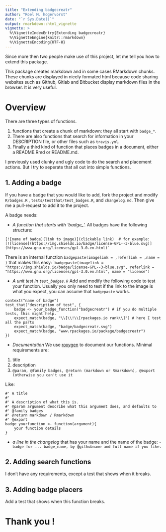 ```yaml
---
title: "Extending badgecreatr"
author: "Roel M. hogervorst"
date: "`r Sys.Date()`"
output: rmarkdown::html_vignette
vignette: >
  %\VignetteIndexEntry{Extending badgecreatr}
  %\VignetteEngine{knitr::rmarkdown}
  %\VignetteEncoding{UTF-8}
---
```


Since more then two people make use of this project, let me tell you how to extend this package.

This package creates markdown and in some cases RMarkdown chunks. These chunks are displayed in 
nicely formated html because code sharing websites such as Github, Gitlab and Bitbucket display
markdown files in the browser. It is very useful. 

# Overview
There are three types of functions. 

1. functions that create a chunk of markdown: they all start with `badge_*`. 
2. There are also functions that search for information in your DESCRIPTION file, or other files such as `travis.yml`.
3. Finally a third kind of function that places badges in a document, either a README.Rmd or README.md. 

I previously used clunky and ugly code to do the search and placement actions. But I try to seperate 
that all out into simple functions.


## 1. Adding a badge
If you have a badge that you would like to add, fork the project and modify `R/badges.R` , 
`tests/testthat/test_badges.R`, and `changelog.md`. Then give me a pull-request to add it to the project.

A badge needs:

* *A function that starts with 'badge_'.*  All badges have the following structure:

```
[![name of badge](link to image)](clickable link)  # for example:
[![license](https://img.shields.io/badge/license-GPL--3-blue.svg)](https://www.gnu.org/licenses/gpl-3.0.en.html)`
```
There is an internal function `badgepaste(imagelink = ,referlink = ,name = )` that makes this easy:
````
badgepaste(imagelink = "https://img.shields.io/badge/license-GPL--3-blue.svg",
referlink = "https://www.gnu.org/licenses/gpl-3.0.en.html",
name = "license")
```

* *A unit test in `test_badges.R`* Add and modify the following code to test your function.
Usually you only need to test if the link to the image is what you expect, you can assume that `badgepaste` works.

```
context("name of badge")
test_that("description of test", {
    badge <- your_badge_function("badgecreatr") # if you do multiple tests, this might help.
    expect_match(badge, "\\[\\!\\[rpackages.io rank\\]") # here I test all the parts 
    expect_match(badge, "badge/badgecreatr.svg")
    expect_match(badge, "www.rpackages.io/package/badgecreatr")
})
```

* *Documentation* We use [roxygen](http://r-pkgs.had.co.nz/man.html#roxygen-comments "Hadley Wickham's book about writing packages, page documentation") to document our functions. Minimal requirements are:

1. title
2. description
3. `@param, @family badges, @return (markdown or Rmarkdown), @export (otherwise you can't use it`

Like:
```
#' A title
#' 
#' A description of what this is.
#' @param argument describe what this argument does, and defaults to
#' @family badges
#' @return markdown / Rmarkdown
#' @export
badge_yourfunction <- function(argument){
    your function details
}
```

* *a line in the changelog* that has your name and the name of the badge: `- badge for ... badge_name, by @githubname and full name if you like.`

## 2. Adding search functions
I don't have any requirements, except a test that shows when it breaks.

## 3. Adding badge placers
Add a test that shows when this function breaks.


# Thank you !

